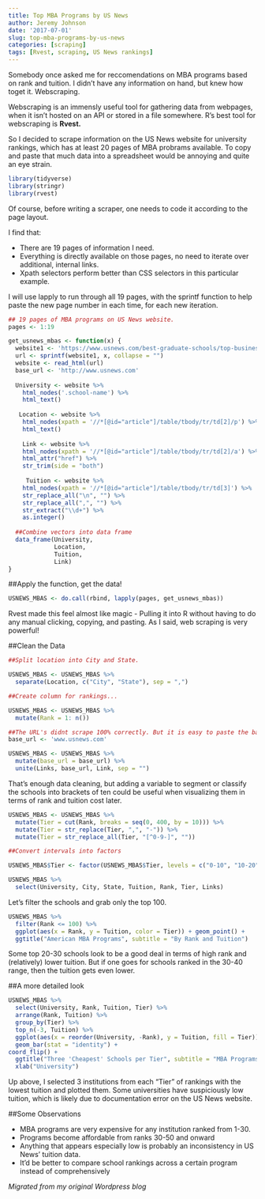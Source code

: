 ```yaml
---
title: Top MBA Programs by US News
author: Jeremy Johnson
date: '2017-07-01'
slug: top-mba-programs-by-us-news
categories: [scraping]
tags: [Rvest, scraping, US News rankings]
---
```


Somebody once asked me for reccomendations on MBA programs based on rank and tuition. I didn't have any information on hand, but knew how toget it. Webscraping.

Webscraping is an immensly useful tool for gathering data from webpages, when it isn't hosted on an API or stored in a file somewhere. R's best tool for webscraping is **Rvest.**

So I decided to scrape information on the US News website for university rankings, which has at least 20 pages of MBA probrams available. To copy and paste that much data into a spreadsheet would be annoying and quite an eye strain.  
```r
library(tidyverse)
library(stringr)
library(rvest)
```

Of course, before writing a scraper, one needs to code it according to the page layout. 

I find that:

* There are 19 pages of information I need.
* Everything is directly available on those pages, no need to iterate over additional, internal links.
* Xpath selectors perform better than CSS selectors in this particular example.

I will use lapply to run through all 19 pages, with the sprintf function to help paste the new page number in each time, for each new iteration.

```r

## 19 pages of MBA programs on US News website.
pages <- 1:19

get_usnews_mbas <- function(x) {
  website1 <- 'https://www.usnews.com/best-graduate-schools/top-business-schools/mba-rankings/page+%s'
  url <- sprintf(website1, x, collapse = "")
  website <- read_html(url)
  base_url <- 'http://www.usnews.com'
  
  University <- website %>%
    html_nodes('.school-name') %>%
    html_text()
 
   Location <- website %>%
    html_nodes(xpath = '//*[@id="article"]/table/tbody/tr/td[2]/p') %>%
    html_text()
 
    Link <- website %>%
    html_nodes(xpath = '//*[@id="article"]/table/tbody/tr/td[2]/a') %>%
    html_attr("href") %>%
    str_trim(side = "both")
 
     Tuition <- website %>%
    html_nodes(xpath = '//*[@id="article"]/table/tbody/tr/td[3]') %>%
    str_replace_all("\n", "") %>%
    str_replace_all(",", "") %>%
    str_extract("\\d+") %>%
    as.integer()
  
  ##Combine vectors into data frame
  data_frame(University,
             Location,
             Tuition,
             Link)
}
```

##Apply the function, get the data!
```r
USNEWS_MBAS <- do.call(rbind, lapply(pages, get_usnews_mbas))

```
Rvest made this feel almost like magic - Pulling it into R without having to do any manual clicking, copying, and pasting. As I said, web scraping is very powerful! 

##Clean the Data
```r

##Split location into City and State.

USNEWS_MBAS <- USNEWS_MBAS %>%
  separate(Location, c("City", "State"), sep = ",")

##Create column for rankings... 

USNEWS_MBAS <- USNEWS_MBAS %>%
  mutate(Rank = 1: n())

##The URL's didnt scrape 100% correctly. But it is easy to paste the base URL onto each branch.
base_url <- 'www.usnews.com'

USNEWS_MBAS <- USNEWS_MBAS %>%
  mutate(base_url = base_url) %>%
  unite(Links, base_url, Link, sep = "")
```

That's enough data cleaning, but adding a variable to segment or classify the schools into brackets of ten could be useful when visualizing them in terms of rank and tuition cost later.

```r
USNEWS_MBAS <- USNEWS_MBAS %>%
  mutate(Tier = cut(Rank, breaks = seq(0, 400, by = 10))) %>%
  mutate(Tier = str_replace(Tier, ",", "-")) %>% 
  mutate(Tier = str_replace_all(Tier, "[^0-9-]", ""))

##Convert intervals into factors  

USNEWS_MBAS$Tier <- factor(USNEWS_MBAS$Tier, levels = c("0-10", "10-20", "20-30", "30-40", "40-50", "50-60", "60-70", "70-80", "80-90", "90-100", "Out of Top 100"))

USNEWS_MBAS %>%
  select(University, City, State, Tuition, Rank, Tier, Links)
```

Let's filter the schools and grab only the top 100. 

```r

USNEWS_MBAS %>%
  filter(Rank <= 100) %>%
  ggplot(aes(x = Rank, y = Tuition, color = Tier)) + geom_point() +
  ggtitle("American MBA Programs", subtitle = "By Rank and Tuition")

```

Some top 20-30 schools look to be a good deal in terms of high rank and (relatively) lower tuition. But if one goes for schools ranked in the 30-40 range, then the tuition gets even lower. 


##A more detailed look
```r

USNEWS_MBAS %>%
  select(University, Rank, Tuition, Tier) %>%
  arrange(Rank, Tuition) %>%
  group_by(Tier) %>%
  top_n(-3, Tuition) %>%
  ggplot(aes(x = reorder(University, -Rank), y = Tuition, fill = Tier)) +
  geom_bar(stat = "identity") + 
coord_flip() +
  ggtitle("Three 'Cheapest' Schools per Tier", subtitle = "MBA Programs") +
  xlab("University")

```

Up above, I selected 3 institutions from each "Tier" of rankings with the lowest tuition and plotted them. Some universities have suspiciously low tuition, which is likely due to documentation error on the US News website. 

##Some Observations 

* MBA programs are very expensive for any institution ranked from 1-30.
* Programs become affordable from ranks 30-50 and onward
* Anything that appears especially low is probably an inconsistency in US News' tuition data. 
* It'd be better to compare school rankings across a certain program instead of comprehensively


*Migrated from my original Wordpress blog*
















